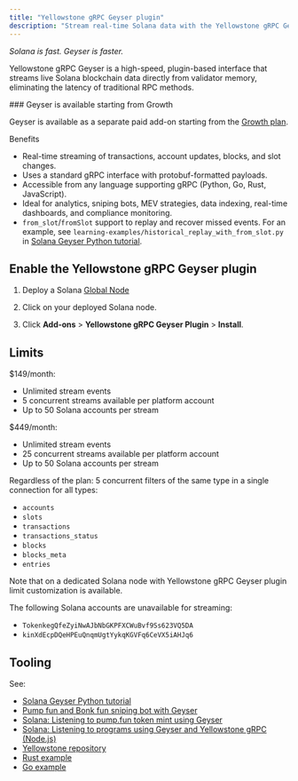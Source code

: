 ```yaml
---
title: "Yellowstone gRPC Geyser plugin"
description: "Stream real-time Solana data with the Yellowstone gRPC Geyser plugin and learn how to build analytics, trading, and indexing tools."
---
```


_Solana is fast. Geyser is faster._

Yellowstone gRPC Geyser is a high-speed, plugin-based interface that streams live Solana blockchain data directly from validator memory, eliminating the latency of traditional RPC methods.

<Check>
  ### Geyser is available starting from Growth

  Geyser is available as a separate paid add-on starting from the [Growth plan](https://chainstack.com/pricing).
</Check>

Benefits

- Real-time streaming of transactions, account updates, blocks, and slot changes.
- Uses a standard gRPC interface with protobuf-formatted payloads.
- Accessible from any language supporting gRPC (Python, Go, Rust, JavaScript).
- Ideal for analytics, sniping bots, MEV strategies, data indexing, real-time dashboards, and compliance monitoring.
- `from_slot`/`fromSlot` support to replay and recover missed events. For an example, see `learning-examples/historical_replay_with_from_slot.py` in [Solana Geyser Python tutorial](https://github.com/chainstacklabs/grpc-geyser-tutorial).

## Enable the Yellowstone gRPC Geyser plugin

1. Deploy a Solana [Global Node](/docs/global-elastic-node)

2. Click on your deployed Solana node.

3. Click **Add-ons** > **Yellowstone gRPC Geyser Plugin** > **Install**.

## Limits

$149/month:
* Unlimited stream events
* 5 concurrent streams available per platform account
* Up to 50 Solana accounts per stream

$449/month:
* Unlimited stream events
* 25 concurrent streams available per platform account
* Up to 50 Solana accounts per stream

Regardless of the plan: 5 concurrent filters of the same type in a single connection for all types:
* `accounts`
* `slots`
* `transactions`
* `transactions_status`
* `blocks`
* `blocks_meta`
* `entries`

Note that on a dedicated Solana node with Yellowstone gRPC Geyser plugin limit customization is available.

The following Solana accounts are unavailable for streaming:

* `TokenkegQfeZyiNwAJbNbGKPFXCWuBvf9Ss623VQ5DA`
* `kinXdEcpDQeHPEuQnqmUgtYykqKGVFq6CeVX5iAHJq6`

## Tooling

See:

- [Solana Geyser Python tutorial](https://github.com/chainstacklabs/grpc-geyser-tutorial)
- [Pump fun and Bonk fun sniping bot with Geyser](https://github.com/chainstacklabs/pumpfun-bonkfun-bot)
- [Solana: Listening to pump.fun token mint using Geyser](/docs/solana-listening-to-pumpfun-token-mint-using-geyser)
- [Solana: Listening to programs using Geyser and Yellowstone gRPC (Node.js)](/docs/solana-listening-to-programs-using-geyser-and-yellowstone-grpc-node-js)
- [Yellowstone repository](https://github.com/rpcpool/yellowstone-grpc)
- [Rust example](https://github.com/rpcpool/yellowstone-grpc/tree/master/examples/rust)
- [Go example](https://github.com/rpcpool/yellowstone-grpc/tree/master/examples/golang)